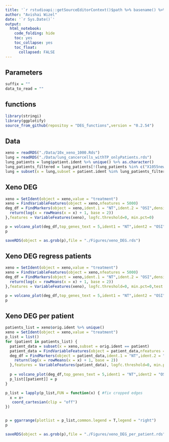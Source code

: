 ```yaml
---
title: '`r rstudioapi::getSourceEditorContext()$path %>% basename() %>% gsub(pattern = "\\.Rmd",replacement = "")`' 
author: "Avishai Wizel"
date: '`r Sys.Date()`'
output: 
  html_notebook: 
    code_folding: hide
    toc: yes
    toc_collapse: yes
    toc_float: 
      collapsed: FALSE
---
```


## Parameters

```r
suffix = ""
data_to_read = ""
```


## functions

```r
library(stringi)
library(ggplotify)
source_from_github(repositoy = "DEG_functions",version = "0.2.54")
```

## Data

```r
xeno = readRDS("./Data/10x_xeno_1000.Rds")
lung = readRDS("./Data/lung_cancercells_withTP_onlyPatients.rds")
lung_patients = lung$patient.ident %>% unique() %>% as.character()
lung_patients_filtered = lung_patients[!(lung_patients %in% c("X1055new","X1099"))] #remove patients with less then 100 cells
lung = subset(x = lung,subset = patient.ident %in% lung_patients_filtered)
```



## Xeno DEG

```r
xeno = SetIdent(object = xeno,value = "treatment")
xeno = FindVariableFeatures(object = xeno,nfeatures = 5000)
deg_df = FindMarkers(object = xeno,ident.1 = "NT",ident.2 = "OSI",densify = T,mean.fxn = function(x) {
  return(log(x = rowMeans(x = x) + 1, base = 2))
},features = VariableFeatures(xeno), logfc.threshold=0, min.pct=0)

p = volcano_plot(deg_df,top_genes_text = 5,ident1 = "NT",ident2 = "OSI",fc_cutoff = 1.5)+coord_cartesian(clip = "off")
p
```
```r
saveRDS(object = as.grob(p),file = "./Figures/xeno_DEG.rds")
```

## Xeno DEG regress patients

```r
xeno = SetIdent(object = xeno,value = "treatment")
xeno = FindVariableFeatures(object = xeno,nfeatures = 5000)
deg_df = FindMarkers(object = xeno,ident.1 = "NT",ident.2 = "OSI",densify = T,mean.fxn = function(x) {
  return(log(x = rowMeans(x = x) + 1, base = 2))
},features = VariableFeatures(xeno), logfc.threshold=0, min.pct=0,test.use = "LR",latent.vars = "orig.ident")

p = volcano_plot(deg_df,top_genes_text = 5,ident1 = "NT",ident2 = "OSI",fc_cutoff = 1.5)+coord_cartesian(clip = "off")
p
```


## Xeno DEG per patient

```r
patients_list = xeno$orig.ident %>% unique()
xeno = SetIdent(object = xeno,value = "treatment")
p_list = list()
for (patient in patients_list) {
  patient_data = subset(x = xeno,subset = orig.ident == patient)
  patient_data = FindVariableFeatures(object = patient_data,nfeatures = 5000)
  deg_df = FindMarkers(object = patient_data,ident.1 = "NT",ident.2 = "OSI",densify = T,mean.fxn = function(x) {
    return(log(x = rowMeans(x = x) + 1, base = 2))
  },features = VariableFeatures(patient_data), logfc.threshold=0, min.pct=0)
  
  p = volcano_plot(deg_df,top_genes_text = 5,ident1 = "NT",ident2 = "OSI",fc_cutoff = 1.5,title = paste("Model",patient))
  p_list[[patient]] = p
}

p_list = lapply(p_list,FUN = function(x) { #fix cropped edges
  x = x+ 
   coord_cartesian(clip = "off")
})


p = ggarrange(plotlist = p_list,common.legend = T,legend = "right")
p
```


```r
saveRDS(object = as.grob(p),file = "./Figures/xeno_DEG_per_patient.rds")
```







